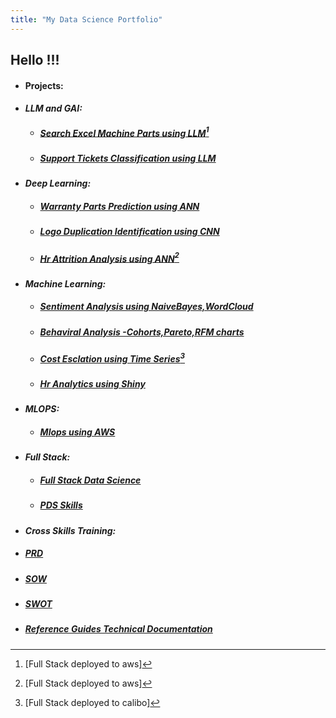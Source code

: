 ```yaml
---
title: "My Data Science Portfolio"
---
```


## Hello !!!

-   

    #### **Projects:**

-   

    #### *LLM and GAI:*

    -   

        ##### [Search Excel Machine Parts using LLM](searchllm.html)[^1]

    -   

        ##### [Support Tickets Classification using LLM](classifyllm.html)

-   

    #### *Deep Learning:*

    -   

        ##### [Warranty Parts Prediction using ANN](warranty.html)

    -   

        ##### [Logo Duplication Identification using CNN](logocnn.html)

    -   

        ##### [Hr Attrition Analysis using ANN](hrford.html)[^2]


-   

    #### *Machine Learning:*

    -   

        ##### [Sentiment Analysis using NaiveBayes,WordCloud](senti.html)

    -   

        ##### [Behaviral Analysis -Cohorts,Pareto,RFM charts](cohort.html)

    -   

        ##### [Cost Esclation using Time Series](cost.html)[^3]

    -   

        ##### [Hr Analytics using Shiny](hrshiny.html)
-   

    #### *MLOPS:*

    -   

        ##### [Mlops using AWS](awsmlops.html)
-   

    #### *Full Stack:*

    -   

        ##### [Full Stack Data Science](fullstack.html)
    -   

        ##### [PDS Skills](pds-skills.html)
-   

    #### *Cross Skills Training:*
-   

    ##### [PRD](prd.html)

-   

    ##### [SOW](sow.html)

-   

    ##### [SWOT](swot.html)

-   

    ##### [Reference Guides Technical Documentation](guides.html)

[^1]: [Full Stack deployed to aws]
[^2]: [Full Stack deployed to aws]
[^3]: [Full Stack deployed to calibo]


